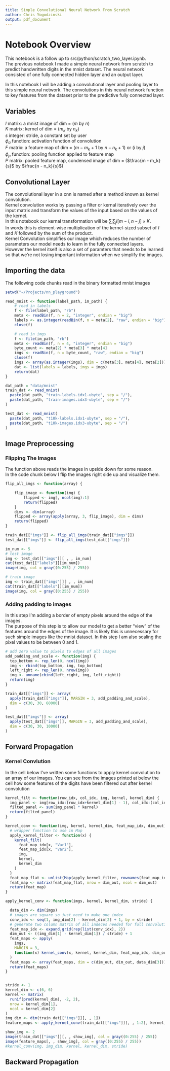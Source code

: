 ```yaml
---
title: Simple Convolutional Neural Network From Scratch
author: Chris Yogodzinski
output: pdf_document
---
```


# Notebook Overview
This notebook is a follow up to src/python/scratch_two_layer.ipynb.  
The previous notebook I made a simple neural network from scratch to predict handwritten digits in the mnist dataset.
The neural network consisted of one fully connected hidden layer and an output layer. 

In this notebook I will be adding a convolutional layer and pooling layer to this simple neural network.
The convolutions in this neural network function to key features from the dataset prior to the predictive fully connected layer. 

## Variables  
$I$     matrix: a mnist image of dim = ($m$ by $n$)      
$K$     matrix: kernel of dim = ($m_k$ by $n_k$)   
$s$     integer: stride, a constant set by user   
$\phi_{a}$ function: activation function of convolution         
$F$     matrix: a feature map of dim = ($m - m_k + 1$ by $n - n_k + 1$) or ($i$ by $j$)   
$\phi_{p}$ function: pooling function applied to feature map  
$P$     matrix: pooled feature map, condensed image of dim = ($\frac{m - m_k}{s}$ by $\frac{n - n_k}{s}$)

## Convolutional Layer
The convolutional layer in a cnn is named after a method known as kernel convolution.   
Kernel convolution works by passing a filter or kernal iteratively over the input matrix and transform the values of the input based on the values of the kernel.   
In this notebook our kernal transformation will be $\sum_{i}\sum_{j}I[m - i, n - j] \times K$.  
In words this is element-wise multiplication of the kernel-sized subset of $I$ and $K$ followed by the sum of the product.  
Kernel Convolution simplifies our image which reduces the number of parameters our model needs to learn in the fully connected layers.   
However the kernel itself is also a set of paramters that needs to be learned so that we're not losing important information when we simplify the images.  

## Importing the data
The following code chunks read in the binary formatted mnist images

```R
setwd("~/Projects/nn_playground")

read_mnist <- function(label_path, im_path) {
    # read in labels
    f <- file(label_path, "rb")
    meta <- readBin(f, n = 2, "integer", endian = "big")
    labels <- as.integer(readBin(f, n = meta[2], "raw", endian = "big"))
    close(f)

    # read in imgs
    f <- file(im_path, "rb")
    meta <- readBin(f, n = 4, "integer", endian = "big")
    byte_count <- meta[2] * meta[3] * meta[4]
    imgs <- readBin(f, n = byte_count, "raw", endian = "big")
    close(f)
    imgs <- array(as.integer(imgs), dim = c(meta[3], meta[4], meta[2]))
    dat <- list(labels = labels, imgs = imgs) 
    return(dat)
}

dat_path = "data/mnist"
train_dat <- read_mnist(
  paste(dat_path, "train-labels.idx1-ubyte", sep = "/"),
  paste(dat_path, "train-images.idx3-ubyte", sep = "/")
)

test_dat <- read_mnist(
  paste(dat_path, "t10k-labels.idx1-ubyte", sep = "/"),
  paste(dat_path, "t10k-images.idx3-ubyte", sep = "/")
)
```
## Image Preprocessing
### Flipping The Images
The function above reads the images in upside down for some reason.   
In the code chunk below I flip the images right side up and visualize them.

```R
flip_all_imgs <- function(array) { 

    flip_image <- function(img) {
        flipped <- img[, ncol(img):1]
        return(flipped)
    }
    dims <- dim(array)
    flipped <- array(apply(array, 3, flip_image), dim = dims)
    return(flipped)
}

train_dat[["imgs"]] <- flip_all_imgs(train_dat[["imgs"]])
test_dat[["imgs"]] <- flip_all_imgs(test_dat[["imgs"]])

im_num <- 5 
# test image
img <- test_dat[["imgs"]][ , , im_num]
cat(test_dat[["labels"]][im_num])
image(img, col = gray((0:255) / 255))

# train image
img <- train_dat[["imgs"]][ , , im_num]
cat(train_dat[["labels"]][im_num])
image(img, col = gray((0:255) / 255))
```
### Adding padding to images
In this step I'm adding a border of empty pixels around the edge of the images.  
The purpose of this step is to allow our model to get a better "view" of the features around the edges of the image.
It is likely this is unnecessary for such simple images like the mnist dataset. In this step I am also scaling the pixel values to be between 0 and 1.
```R
# add zero value to pixels to edges of all images
add_padding_and_scale <- function(img) {
  top_bottom <- rep_len(0, ncol(img))
  img <- rbind(top_bottom, img, top_bottom)
  left_right <- rep_len(0, nrow(img))
  img <- unname(cbind(left_right, img, left_right))
  return(img)
}

train_dat[["imgs"]] <- array(
  apply(train_dat[["imgs"]], MARGIN = 3, add_padding_and_scale),
  dim = c(30, 30, 60000)
)

test_dat[["imgs"]] <- array(
  apply(test_dat[["imgs"]], MARGIN = 3, add_padding_and_scale),
  dim = c(30, 30, 10000)
)
```
## Forward Propagation
### Kernel Convlution
In the cell below I've written some functions to apply kernel convolution to an array of our images. 
You can see from the images printed at below the cell how some features of the digits have been filtered out after kernel convolution
```R


kernel_filt <- function(row_idx, col_idx, img, kernel, kernel_dim) {
  img_panel <- img[row_idx:(row_idx+kernel_dim[1] - 1), col_idx:(col_idx+kernel_dim[2] - 1)]
  filted_panel <- sum(img_panel * kernel)
  return(filted_panel)
}

kernel_conv <- function(img, kernel, kernel_dim, feat_map_idx, dim_out) {
  # wrapper function to use in Map
  apply_kernel_filter <- function(x) {
    kernel_filt(
      feat_map_idx[x, "Var1"],
      feat_map_idx[x, "Var2"],
      img,
      kernel,
      kernel_dim
    )
  }
  feat_map_flat <- unlist(Map(apply_kernel_filter, rownames(feat_map_idx)))
  feat_map <- matrix(feat_map_flat, nrow = dim_out, ncol = dim_out)
  return(feat_map)
}

apply_kernel_conv <- function(imgs, kernel, kernel_dim, stride) {

  data_dim <- dim(imgs)
  # images are square so just need to make one index
  conv_idx <- seq(1, img_dim[2] - kernel_dim[2] + 1, by = stride)
  # generate two column matrix of all indeces needed for full convolution
  feat_map_idx <- expand.grid(rep(list(conv_idx), 2))
  dim_out <- ((img_dim[1] - kernel_dim[1]) / stride) + 1
  feat_maps <- apply(
    imgs,
    MARGIN = 3,
    function(x) kernel_conv(x, kernel, kernel_dim, feat_map_idx, dim_out)
  )
  feat_maps <- array(feat_maps, dim = c(dim_out, dim_out, data_dim[3]))
  return(feat_maps)
}


stride <- 1
kernel_dim <- c(6, 6)
kernel <- matrix(
  runif(prod(kernel_dim), -2, 2),
  nrow = kernel_dim[1],
  ncol = kernel_dim[2]
)
img_dim <- dim(train_dat[["imgs"]][, , 1])
feature_maps <- apply_kernel_conv(train_dat[["imgs"]][, , 1:2], kernel, kernel_dim, stride)

show_img <- 2
image(train_dat[["imgs"]][, , show_img], col = gray((0:255) / 255))
image(feature_maps[, , show_img], col = gray((0:255) / 255))
#kernel_conv(img, img_dim, kernel, kernel_dim, stride)

```
## Backward Propagation
```R
```

